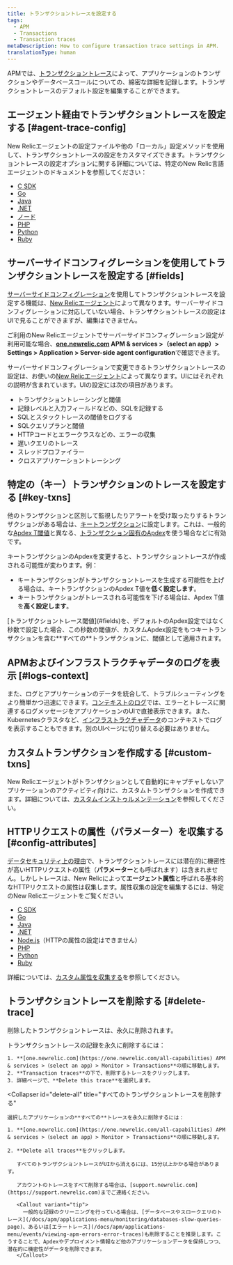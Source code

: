 ```yaml
---
title: トランザクショントレースを設定する
tags:
  - APM
  - Transactions
  - Transaction traces
metaDescription: How to configure transaction trace settings in APM.
translationType: human
---
```


APMでは、[トランザクショントレース](/docs/apm/transactions/transaction-traces/transaction-traces)によって、アプリケーションのトランザクションやデータベースコールについての、綿密な詳細を記録します。トランザクショントレースのデフォルト設定を編集することができます。

## エージェント経由でトランザクショントレースを設定する [#agent-trace-config]

New Relicエージェントの設定ファイルや他の「ローカル」設定メソッドを使用して、トランザクショントレースの設定をカスタマイズできます。トランザクショントレースの設定オプションに関する詳細については、特定のNew Relic言語エージェントのドキュメントを参照してください：

* [C SDK](/docs/agents/c-sdk/instrumentation/instrument-your-app-c-sdk#instrument-c-txn)
* [Go](/docs/agents/go-agent/instrumentation/go-agent-configuration#transaction-tracer)
* [Java](/docs/agents/java-agent/configuration/java-agent-configuration-config-file#h2-transaction-tracer)
* [.NET](/docs/agents/net-agent/installation-configuration/net-agent-configuration#transaction_tracer)
* [ノード](/docs/agents/nodejs-agent/installation-configuration/nodejs-agent-configuration#tx_tracer_config)
* [PHP](/docs/agents/php-agent/configuration/php-agent-configuration#inivar-tt-settings)
* [Python](/docs/agents/python-agent/installation-configuration/python-agent-configuration#txn-tracer-settings)
* [Ruby](/docs/agents/ruby-agent/installation-configuration/ruby-agent-configuration#transaction_tracer)

## サーバーサイドコンフィグレーションを使用してトランザクショントレースを設定する [#fields]

[サーバーサイドコンフィグレーション](/docs/agents/manage-apm-agents/configuration/server-side-agent-configuration)を使用してトランザクショントレースを設定する機能は、[New Relicエージェント](#agent-trace-config)によって異なります。サーバーサイドコンフィグレーションに対応していない場合、トランザクショントレースの設定はUIで見ることができますが、編集はできません。

ご利用のNew Relicエージェントでサーバーサイドコンフィグレーション設定が利用可能な場合、**[one.newrelic.com](https://one.newrelic.com/all-capabilities) APM & services >（select an app）> Settings > Application > Server-side agent configuration**で確認できます。

サーバーサイドコンフィグレーションで変更できるトランザクショントレースの設定は、お使いの[New Relicエージェント](#agent-trace-config)によって異なります。UIにはそれぞれの説明が含まれています。UIの設定には次の項目があります。

* トランザクショントレーシングと閾値
* 記録レベルと入力フィールドなどの、SQLを記録する
* SQLとスタックトレースの閾値をログする
* SQLクエリプランと閾値
* HTTPコードとエラークラスなどの、エラーの収集
* 遅いクエリのトレース
* スレッドプロファイラー
* クロスアプリケーショントレーシング

## 特定の（キー）トランザクションのトレースを設定する [#key-txns]

他のトランザクションと区別して監視したりアラートを受け取ったりするトランザクションがある場合は、[キートランザクション](/docs/apm/transactions/key-transactions/key-transactions-tracking-important-transactions-or-events)に設定します。これは、一般的な[Apdex T閾値](/docs/apm/new-relic-apm/apdex/change-your-apdex-settings#key-transaction)と異なる、[トランザクション固有のApdex](/docs/apm/new-relic-apm/apdex/apdex-measuring-user-satisfaction#what-is)を使う場合などに有効です。

キートランザクションのApdexを変更すると、トランザクショントレースが作成される可能性が変わります。例：

* キートランザクションがトランザクショントレースを生成する可能性を上げる場合は、キートランザクションのApdex T値を**低く設定します**。
* キートランザクションがトレースされる可能性を下げる場合は、Apdex T値を**高く設定します**。

<Callout variant="important">
  [トランザクショントレース閾値](#fields)を、デフォルトのApdex設定ではなく秒数で設定した場合、この秒数の閾値が、カスタムApdex設定をもつキートランザクションを含む**すべての**トランザクションに、閾値として適用されます。
</Callout>

## APMおよびインフラストラクチャデータのログを表示 [#logs-context]

また、ログとアプリケーションのデータを統合して、トラブルシューティングをより簡単かつ迅速にできます。[コンテキストのログ](/docs/logs/logs-context/configure-logs-context-apm-agents/)では、エラーとトレースに関連するログメッセージをアプリケーションのUIで直接表示できます。また、Kubernetesクラスタなど、[インフラストラクチャデータ](/docs/logs/forward-logs/forward-your-logs-using-infrastructure-agent/)のコンテキストでログを表示することもできます。別のUIページに切り替える必要はありません。

## カスタムトランザクションを作成する [#custom-txns]

New Relicエージェントがトランザクションとして自動的にキャプチャしないアプリケーションのアクティビティ向けに、カスタムトランザクションを作成できます。詳細については、[カスタムインストゥルメンテーション](/docs/agents/manage-apm-agents/agent-data/custom-instrumentation)を参照してください。

## HTTPリクエストの属性（パラメーター）を収集する [#config-attributes]

[データセキュリティ上の理由](/docs/apm/transactions/transaction-traces/security-options-transaction-traces)で、トランザクショントレースには潜在的に機密性が高いHTTPリクエストの属性（**パラメーター**とも呼ばれます）は含まれません。しかしトレースは、New Relicによって**エージェント属性**と呼ばれる基本的なHTTPリクエストの属性は収集します。属性収集の設定を編集するには、特定のNew Relicエージェントをご覧ください。

* [C SDK](/docs/agents/c-sdk/instrumentation/use-default-or-custom-attributes-c-sdk)
* [Go](/docs/agents/go-agent/instrumentation/go-agent-attributes)
* [Java](/docs/agents/java-agent/attributes/java-agent-attributes)
* [.NET](/docs/agents/net-agent/attributes/net-agent-attributes)
* [Node.js](/docs/agents/nodejs-agent/installation-configuration/nodejs-agent-configuration#params)（HTTPの属性の設定はできません）
* [PHP](/docs/agents/php-agent/attributes/php-agent-attributes)
* [Python](/docs/agents/python-agent/attributes/python-agent-attributes)
* [Ruby](/docs/agents/ruby-agent/attributes/ruby-agent-attributes)

詳細については、[カスタム属性を収集する](/docs/agents/manage-apm-agents/agent-data/collect-custom-attributes)を参照してください。

## トランザクショントレースを削除する [#delete-trace]

削除したトランザクショントレースは、永久に削除されます。

<CollapserGroup>
  <Collapser
    id="delete-trace"
    title="単一のトランザクショントレースを削除する"
  >
    トランザクショントレースの記録を永久に削除するには：

    1. **[one.newrelic.com](https://one.newrelic.com/all-capabilities) APM & services >（select an app）> Monitor > Transactions**の順に移動します。
    2. **Transaction traces**の下で、削除するトレースをクリックします。
    3. 詳細ページで、**Delete this trace**を選択します。
  </Collapser>

  <Collapser
    id="delete-all"
    title="すべてのトランザクショントレースを削除する"
  >
    選択したアプリケーションの**すべての**トレースを永久に削除するには：

    1. **[one.newrelic.com](https://one.newrelic.com/all-capabilities) APM & services >（select an app）> Monitor > Transactions**の順に移動します。

    2. **Delete all traces**をクリックします。

       すべてのトランザクショントレースがUIから消えるには、15分以上かかる場合があります。

       アカウントのトレースをすべて削除する場合は、[support.newrelic.com](https://support.newrelic.com)までご連絡ください。

       <Callout variant="tip">
         一般的な記録のクリーニングを行っている場合は、[データベースやスロークエリのトレース](/docs/apm/applications-menu/monitoring/databases-slow-queries-page)、あるいは[エラートレース](/docs/apm/applications-menu/events/viewing-apm-errors-error-traces)も削除することを推奨します。こうすることで、Apdexやデプロイメント情報など他のアプリケーションデータを保持しつつ、潜在的に機密性がデータを削除できます。
       </Callout>
  </Collapser>
</CollapserGroup>